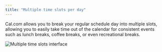 ```yaml
---
title: "Multiple time slots per day"
---
```


Cal.com allows you to break your regular schedule day into multiple slots, allowing you to easily take time out of the calendar for consistent events such as lunch breaks, coffee breaks, or even recreational breaks.

<Frame>
  <img src="/images/i1600x899-UbaoT5R8c9Dq_st91js.png" alt="Multiple time slots interface" />
</Frame>
